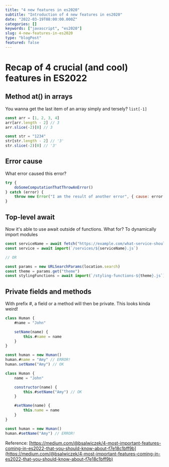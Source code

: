 ```yaml
---
title: "4 new features in es2020"
subtitle: "Introduction of 4 new features in es2020"
date: "2022-03-19T08:00:00.000Z"
categories: []
keywords: ["javascript", "es2020"]
slug: 4-new-features-in-es2020
type: "blogPost"
featured: false
---
```


# Recap of 4 crucial (and cool) features in ES2022

## Method at() in arrays

You wanna get the last item of an array simply and tersely? `list[-1]`

```js
const arr = [1, 2, 3, 4]
arr[arr.length - 2] // 3
arr.slice(-2)[0] // 3

const str = "1234"
str[str.length - 2] // '3'
str.slice(-2)[0] // '3'
```

## Error cause

What error caused this error?

```js
try {
    doSomeComputationThatThrowAnError()
} catch (error) {
    throw new Error("I am the result of another error", { cause: error })
}
```

## Top-level await

Now it's able to use await outside of functions. What for? To dynamically import modules

```js
const serviceName = await fetch("https://example.com/what-service-should-i-use")
const service = await import(`/services/${serviceName}.js`)

// OR

const params = new URLSearchParams(location.search)
const theme = params.get("theme")
const stylingFunctions = await import(`/styling-functions-${theme}.js`)
```

## Private fields and methods

With prefix #, a field or a method will then be private. This looks kinda weird!

```js
class Human {
    #name = "John"

    setName(name) {
        this.#name = name
    }
}

const human = new Human()
human.#name = "Amy" // ERROR!
human.setName("Amy") // OK
```

```js
class Human {
    name = "John"

    constructor(name) {
        this.#setName("Amy") // OK
    }

    #setName(name) {
        this.name = name
    }
}

const human = new Human()
human.#setName("Amy") // ERROR!
```

Reference: [https://medium.com/@bsalwiczek/4-most-important-features-coming-in-es2022-that-you-should-know-about-f7e18c1bff9b](https://medium.com/@bsalwiczek/4-most-important-features-coming-in-es2022-that-you-should-know-about-f7e18c1bff9b)
